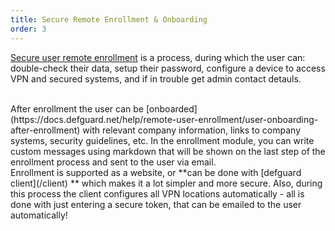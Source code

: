 ```yaml
---
title: Secure Remote Enrollment & Onboarding
order: 3
---
```


[Secure user remote enrollment](https://docs.defguard.net/help/remote-user-enrollment) is a process, during which the user can: double-check their data, setup their password, configure a device to access VPN and secured systems, and if in trouble get admin contact detauls.

<br />
After enrollment the user can be
[onboarded](https://docs.defguard.net/help/remote-user-enrollment/user-onboarding-after-enrollment)
with relevant company information, links to company systems, security guidelines, etc. In
the enrollment module, you can write custom messages using markdown that will be shown on
the last step of the enrollment process and sent to the user via email.
<br />
Enrollment is supported as a website, or **can be done with [defguard client](/client) **
which makes it a lot simpler and more secure. Also, during this process the client
configures all VPN locations automatically - all is done with just entering a secure
token, that can be emailed to the user automatically!
